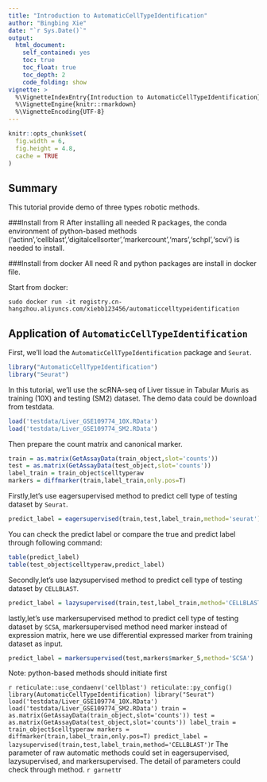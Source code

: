 ---
title: "Introduction to AutomaticCellTypeIdentification"
author: "Bingbing Xie"
date: "`r Sys.Date()`"
output: 
  html_document:
    self_contained: yes
    toc: true
    toc_float: true
    toc_depth: 2
    code_folding: show
vignette: >
  %\VignetteIndexEntry{Introduction to AutomaticCellTypeIdentification}
  %\VignetteEngine{knitr::rmarkdown}
  %\VignetteEncoding{UTF-8}
---

```{r setup, include=FALSE}
knitr::opts_chunk$set(
  fig.width = 6, 
  fig.height = 4.8, 
  cache = TRUE
)
```

## Summary

This tutorial provide demo of three types robotic methods.

###Install from R
After installing all needed R packages, the conda environment of python-based methods ('actinn','cellblast','digitalcellsorter','markercount','mars','schpl','scvi') is needed to install.

###Install from docker
All need R and python packages are install in docker file.

Start from docker:
```docker
sudo docker run -it registry.cn-hangzhou.aliyuncs.com/xiebb123456/automaticcelltypeidentification
```

## Application of `AutomaticCellTypeIdentification`

First, we'll load the `AutomaticCellTypeIdentification` package and `Seurat`.

```{r load_libraries,  message=FALSE, results='hide', warning=FALSE}
library("AutomaticCellTypeIdentification")
library("Seurat")
```

In this tutorial, we'll use the scRNA-seq of Liver tissue in Tabular Muris as training (10X) and testing (SM2) dataset. The demo data could be download from testdata. 

```{r read_data}
load('testdata/Liver_GSE109774_10X.RData')
load('testdata/Liver_GSE109774_SM2.RData')
```

Then prepare the count matrix and canonical marker.

```{r process_data}
train = as.matrix(GetAssayData(train_object,slot='counts'))
test = as.matrix(GetAssayData(test_object,slot='counts'))
label_train = train_object$celltyperaw
markers = diffmarker(train,label_train,only.pos=T)
```

Firstly,let's use eagersupervised method to predict cell type of testing dataset by ```Seurat```.

```{r process_data}
predict_label = eagersupervised(train,test,label_train,method='seurat')
```

You can check the predict label or compare the true and predict label through following command:

```{r process_data}
table(predict_label)
table(test_object$celltyperaw,predict_label)
```

Secondly,let's use lazysupervised method to predict cell type of testing dataset by ```CELLBLAST```.

```{r process_data}
predict_label = lazysupervised(train,test,label_train,method='CELLBLAST')
```

lastly,let's use markersupervised method to predict cell type of testing dataset by ```SCSA```, markersupervised method need marker instead of expression matrix, here we use differential expressed marker from training dataset as input.

```{r process_data}
predict_label = markersupervised(test,markers$marker_5,method='SCSA')
```

Note: python-based methods should initiate first 

```{r process_data}
reticulate::use_condaenv('cellblast')
reticulate::py_config()
library(AutomaticCellTypeIdentification)
library("Seurat")
load('testdata/Liver_GSE109774_10X.RData')
load('testdata/Liver_GSE109774_SM2.RData')
train = as.matrix(GetAssayData(train_object,slot='counts'))
test = as.matrix(GetAssayData(test_object,slot='counts'))
label_train = train_object$celltyperaw
markers = diffmarker(train,label_train,only.pos=T)
predict_label = lazysupervised(train,test,label_train,method='CELLBLAST')
```{r process_data}

The parameter of raw automatic methods could set in eagersupervised, lazysupervised, and markersupervised. The detail of parameters could check through method.
```{r process_data}
garnett
```{r process_data}
